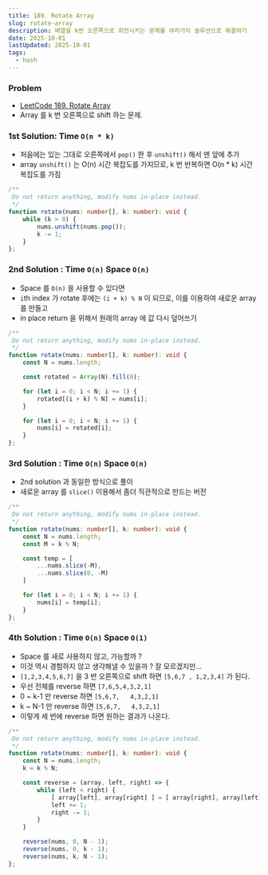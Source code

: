 ```yaml
---
title: 189. Rotate Array    
slug: rotate-array
description: 배열을 k번 오른쪽으로 회전시키는 문제를 여러가지 솔루션으로 해결하기 
date: 2025-10-01
lastUpdated: 2025-10-01
tags:
  - hash
---
```


### Problem

- [LeetCode 189. Rotate Array](https://leetcode.com/problems/rotate-array/)
- Array 를 k 번 오른쪽으로 shift 하는 문제.

### 1st Solution: Time `O(n * k)`


- 처음에는 있는 그대로 오른쪽에서 `pop()` 한 후 `unshift()` 해서 맨 앞에 추가
- array `unshift()` 는 O(n) 시간 복잡도를 가지므로, k 번 반복하면 O(n * k) 시간 복잡도를 가짐


```typescript
/**
 Do not return anything, modify nums in-place instead.
 */
function rotate(nums: number[], k: number): void {
    while (k > 0) {
        nums.unshift(nums.pop());
        k -= 1;
    }
};
```

### 2nd Solution : Time `O(n)` Space `O(n)`

* Space 를 `O(n)` 을 사용할 수 있다면 
* `i`th index 가 rotate 후에는 `(i + k) % N` 이 되므로, 이를 이용하여 새로운 array 를 만들고 
* in place return 을 위해서 원래의 array 에 값 다시 덮어쓰기


```typescript
/**
 Do not return anything, modify nums in-place instead.
 */
function rotate(nums: number[], k: number): void {
    const N = nums.length;

    const rotated = Array(N).fill(0);

    for (let i = 0; i < N; i += 1) {
        rotated[(i + k) % N] = nums[i];
    }

    for (let i = 0; i < N; i += 1) {
        nums[i] = rotated[i];
    }
};
```

### 3rd Solution : Time `O(n)` Space `O(n)`

- 2nd solution 과 동일한 방식으로 풀이
- 새로운 array 를 `slice()` 이용해서 좀더 직관적으로 만드는 버전

```typescript
/**
 Do not return anything, modify nums in-place instead.
 */
function rotate(nums: number[], k: number): void {
    const N = nums.length;
    const M = k % N;

    const temp = [
        ...nums.slice(-M),
        ...nums.slice(0, -M)
    ]

    for (let i = 0; i < N; i += 1) {
        nums[i] = temp[i];
    }
};
```

### 4th Solution : Time `O(n)` Space `O(1)`

- Space 를 새로 사용하지 않고, 가능할까 ?
- 이것 역시 경험하지 않고 생각해낼 수 있을까 ? 잘 모르겠지만...
- `[1,2,3,4,5,6,7]` 을 3 번 오른쪽으로 shift 하면 `[5,6,7 , 1,2,3,4]` 가 된다.
- 우선 전체를 reverse 하면 `[7,6,5,4,3,2,1]` 
- 0 ~ k-1 만 reverse 하면 `[5,6,7,   4,3,2,1]`
- k ~ N-1 만 reverse 하면 `[5,6,7,   4,3,2,1]`
- 이렇게 세 번에 reverse 하면 원하는 결과가 나온다.

```typescript
/**
 Do not return anything, modify nums in-place instead.
 */
function rotate(nums: number[], k: number): void {
    const N = nums.length;
    k = k % N;

    const reverse = (array, left, right) => {
        while (left < right) {
            [ array[left], array[right] ] = [ array[right], array[left] ];
            left += 1;
            right -= 1;
        }
    }

    reverse(nums, 0, N - 1);
    reverse(nums, 0, k - 1);
    reverse(nums, k, N - 1);
};
```